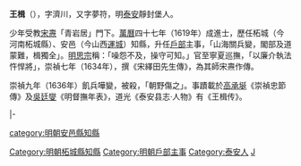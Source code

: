 {{unreferenced|time=2018-06-03T02:18:39+00:00}}
'''王楫'''（{{bd|？||1636年|catIdx=W王}}），字濟川，又字夢符，明[[泰安|泰安]]靜封堡人。

少年受教[[宋燾|宋燾]]「青岩居」門下。[[萬曆|萬曆]]四十七年（1619年）成進士，歷任柘城（今河南柘城縣）、安邑（今山西[[運城|運城]]）知縣，升任[[户部_(官署)|戶部]]主事，「山海關兵變，閣部及道蒙難，楫獨全」。[[明思宗|明思宗]]稱：「噪怨不及，操守可知。」官至寧夏巡撫，「以廉介執法忤悍將」，崇禎七年（1634年），撰《宋繹田先生傳》，為其師宋燾作傳。

崇禎九年（1636年）飢兵嘩變，被殺，「朝野傷之」。事蹟載於[[高承埏|高承埏]]《崇禎忠節傳》及[[吳廷燮|吳廷燮]]《明督撫年表》，道光《泰安县志·人物》有《王楫传》。

{{start box}}
{{s-off}}
{{s-before|[[喬如陵|喬如陵]]}}
{{s-title|明朝柘城縣知縣|1619年－1621年}}
{{s-after|[[胡栢|胡栢]]}}
|-
{{s-before|[[耿啓|耿啓]]}}
{{s-title|明朝安邑縣知縣|1621年－1622年}}
{{s-after|[[曹麟趾|曹麟趾]]}}
{{end box}}

{{萬曆四十七年己未科殿試金榜}}
{{DEFAULTSORT:Wang王}}
[[Category:明朝柘城縣知縣|Category:明朝柘城縣知縣]]
[[category:明朝安邑縣知縣|category:明朝安邑縣知縣]]
[[Category:明朝戶部主事|Category:明朝戶部主事]]
[[Category:泰安人|Category:泰安人]]
[[Category:王姓|J]]